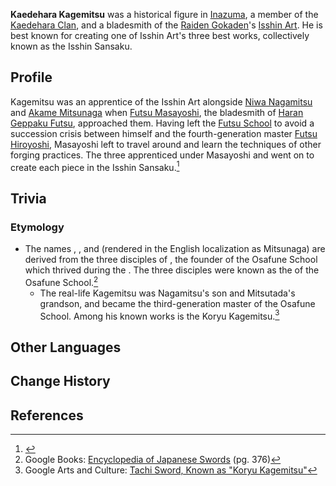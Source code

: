 {{Character Infobox
|type             = Mentioned
|region           = Inazuma
|affiliation      = Kaedehara Clan
|affiliation2     = Isshin Art
|ancestry         = Kaedehara Clan
}}
'''Kaedehara Kagemitsu''' was a historical figure in [[Inazuma]], a member of the [[Kaedehara Clan]], and a bladesmith of the [[Raiden Gokaden]]'s [[Isshin Art]]. He is best known for creating one of Isshin Art's three best works, collectively known as the Isshin Sansaku.

==Profile==
Kagemitsu was an apprentice of the Isshin Art alongside [[Niwa Nagamitsu]] and [[Akame Mitsunaga]] when [[Futsu Masayoshi]], the bladesmith of [[Haran Geppaku Futsu]], approached them. Having left the [[Futsu School]] to avoid a succession crisis between himself and the fourth-generation master [[Futsu Hiroyoshi]], Masayoshi left to travel around and learn the techniques of other forging practices. The three apprenticed under Masayoshi and went on to create each piece in the Isshin Sansaku.<ref>{{Ref/Weapon|Haran Geppaku Futsu|Lore}}</ref><!--
===Personality===
===Appearance===

==Story==
-->
==Trivia==
===Etymology===
* The names {{lang|''Kagemitsu''|ja=景光}}, {{lang|''Nagamitsu''|ja=長光}}, and {{lang|''Sanenaga''|ja=実長}} (rendered in the English localization as Mitsunaga) are derived from the three disciples of {{lang|Mitsutada|ja=光忠}}, the founder of the Osafune School which thrived during the {{w|Kamakura period}}. The three disciples were known as the {{lang|"Three Great Masters"|ja=三作|ja_rm=sansaku}} of the Osafune School.<ref>Google Books: [https://www.google.com/books/edition/Encyclopedia_of_Japanese_Swords_Paperbac/ew-QBwAAQBAJ?hl=en&gbpv=1&dq=%E4%B8%89%E4%BD%9C+sansaku&pg=PA376&printsec=frontcover Encyclopedia of Japanese Swords]  (pg. 376)</ref>
** The real-life Kagemitsu was Nagamitsu's son and Mitsutada's grandson, and became the third-generation master of the Osafune School. Among his known works is the Koryu Kagemitsu.<ref>Google Arts and Culture: [https://artsandculture.google.com/asset/tachi-sword-known-as-koryu-kagemitsu-kagemitsu/3QFg60PEbEN8ig?hl=en Tachi Sword, Known as "Koryu Kagemitsu"]</ref>

==Other Languages==
{{Other Languages|default_hidden = 1
|en      = Kaedehara Kagemitsu
|zhs     = 枫原景光
|zhs_rm  = Fēngyuán Jǐngguāng
|zht     = 楓原景光
|zht_rm  = Fēngyuán Jǐngguāng
|ja      = 楓原景光
|ja_rm   = Kaedehara Kagemitsu
|ko      = 카에데하라 카게미츠
|ko_rm   = Kaedehara Kagemicheu
|es      = Kaedehara Kagemitsu
|fr      = Kaedehara Kagemitsu
|ru      = Каэдэхара Кагэмицу
|th      = Kaedehara Kagemitsu
|vi      = Kaedehara Kagemitsu
|de      = Kaedehara Kagemitsu
|id      = Kaedehara Kagemitsu
|pt      = Kaedehara Kagemitsu
|tr      = 
|it      = 
}}

==Change History==
{{Change History|introduced=2.6}}

==References==
{{Reflist}}